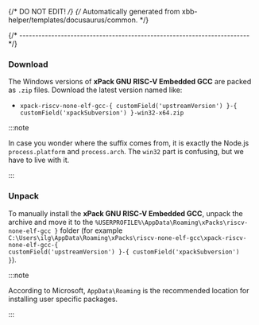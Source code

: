 {/* DO NOT EDIT! */}
{/* Automatically generated from xbb-helper/templates/docusaurus/common. */}



{/* ------------------------------------------------------------------------ */}

### Download

The Windows versions of **xPack GNU RISC-V Embedded GCC**
are packed as `.zip` files.
Download the latest version named like:

* <code>xpack-riscv-none-elf-gcc-{ customField('upstreamVersion') }-{ customField('xpackSubversion') }-win32-x64.zip</code>

:::note

In case you wonder where the suffix comes
from, it is exactly the Node.js `process.platform` and `process.arch`.
The `win32` part is confusing, but we have to live with it.

:::

### Unpack

To manually install the <b>xPack GNU RISC-V Embedded GCC</b>,
unpack the archive and move it to the
<code>%USERPROFILE%\\AppData\\Roaming\\xPacks\\riscv-none-elf-gcc }</code> folder
(for example <code>C:\\Users\\ilg\\AppData\\Roaming\\xPacks\\riscv-none-elf-gcc\\xpack-riscv-none-elf-gcc-{ customField('upstreamVersion') }-{ customField('xpackSubversion') }</code>).

:::note

According to Microsoft, <code>AppData\\Roaming</code> is the recommended location for
installing user specific packages.

:::
